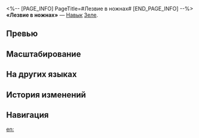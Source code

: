 <%-- [PAGE_INFO]
PageTitle=#Лезвие в ножнах#
[END_PAGE_INFO] --%>
{{Навык Инфобокс
|Название         = Лезвие в ножнах
|Изображение      = Навык Лезвие в ножнах.png
|Персонаж         = Зеле
|Тип              = Навык
|Тэг              = Одиночная атака
|УронСтойк        = 20
|ЭнергияГен       = 30
|Энергия          = 
|Длительность     = 
|Описание         = Повышает скорость Зеле на 25% на 2 хода и наносит выбранному противнику квантовый урон, равный {{Цвет|Выделенный|110%—242%}} от силы атаки Зеле.
|Свойство1        = 
|Масштабирование1 = 
}}
'''«Лезвие в ножнах»''' — [[Навык]] [[Зеле]].

==Превью==
{{Превью
|Файл = Лезвие в ножнах Превью
}}

==Масштабирование==
{{Масштабирование навыка
|110%;121%;132%;143%;154%;165%;178.75%;192.5%;206.25%;220%;231%;242%;253%;264%;275%
}}

==На других языках==
{{На других языках
|en   = Sheathed Blade
|zhs  = 归刃
|zht  = 歸刃
|ja   = {{Rubi|還刃|かんじん}}
|ko   = 귀인(歸刃)
|es   = Hoja envainada
|fr   = Lame rengainée
|ru   = Лезвие в ножнах
|th   = Sheathed Blade
|vi   = Lưỡi Kiếm Trở Về
|de   = Ungezückte Klinge
|id   = Sheathed Blade
|pt   = Lâmina Embainhada
}}

==История изменений==
{{История изменений|3.5}}

==Навигация==
{{Навык Навбокс|Зеле}}

[[en:]]